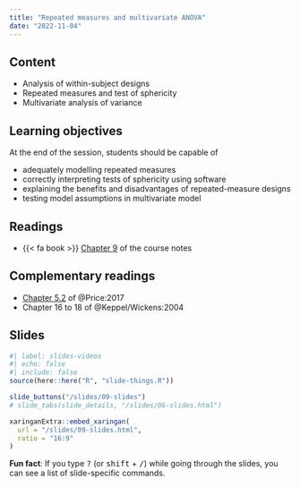 ```yaml
---
title: "Repeated measures and multivariate ANOVA"
date: "2022-11-04"
---
```


## Content

- Analysis of within-subject designs
- Repeated measures and test of sphericity
- Multivariate analysis of variance


## Learning objectives

At the end of the session, students should be capable of

- adequately modelling repeated measures
- correctly interpreting tests of sphericity using software
- explaining the benefits and disadvantages of repeated-measure designs
- testing model assumptions in multivariate model

## Readings

-  {{< fa book >}}  [Chapter 9](https://lbelzile.github.io/math80667a/repeated-measures-and-multivariate-models.html) of the course notes


## Complementary readings

<!--
- <i class="fas fa-book"></i>[Chapter 6 Random and Mixed-Effects Models](https://stat.ethz.ch/~meier/teaching/anova/random-and-mixed-effects-models.html) of Lukas Meier's ANOVA and Mixed Models: A Short Intro Using R] 
- [Chapter 11 of @Oehlert:2010 ](http://users.stat.umn.edu/~gary/book/fcdae.pdf)

-->
- <i class="fas fa-book"></i> [Chapter 5.2 ](https://opentext.wsu.edu/carriecuttler/chapter/experimental-design/) of @Price:2017
- <i class="fas fa-book"></i> Chapter 16 to 18 of @Keppel/Wickens:2004


## Slides

```r
#| label: slides-videos
#| echo: false
#| include: false
source(here::here("R", "slide-things.R"))
```

```r
slide_buttons("/slides/09-slides")
# slide_tabs(slide_details, "/slides/06-slides.html")
```

```r
xaringanExtra::embed_xaringan(
  url = "/slides/09-slides.html",
  ratio = "16:9"
)
```

:::{.callout-tip}
**Fun fact**: If you type <kbd>?</kbd> (or <kbd>shift</kbd> + <kbd>/</kbd>) while going through the slides, you can see a list of slide-specific commands.
:::
